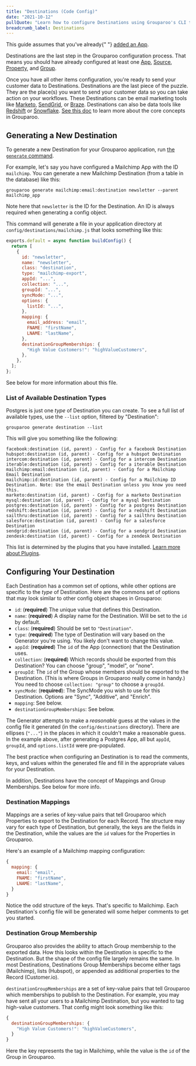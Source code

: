 ```yaml
---
title: "Destinations (Code Config)"
date: "2021-10-12"
pullQuote: "Learn how to configure Destinations using Grouparoo's CLI tool."
breadcrumb_label: Destinations
---
```


<Alert variant="warning">
  This guide assumes that you've already{" "}
  <a href="/docs/config/code-config/apps">added an App</a>.
</Alert>

Destinations are the last step in the Grouparoo configuration process. That means you should have already configured at least one [App](/docs/running/ui-enterprise/apps), [Source](/docs/running/ui-enterprise/destinations), [Property](/docs/running/ui-enterprise/properties), and [Group](/docs/running/ui-enterprise/groups).

Once you have all other items configuration, you're ready to send your customer data to Destinations. Destinations are the last piece of the puzzle. They are the place(s) you want to send your customer data so you can take action on your workflows. These Destinations can be email marketing tools like [Marketo](https://www.marketo.com/), [SendGrid](https://sendgrid.com/), or [Braze](https://www.braze.com/). Destinations can also be data tools like [Redshift](https://aws.amazon.com/redshift) or [Snowflake](https://www.snowflake.com/). [See this doc](/docs/getting-started/product-concepts) to learn more about the core concepts in Grouparoo.

## Generating a New Destination

To generate a new Destination for your Grouparoo application, run [the `generate` command](/docs/cli/config#generate).

For example, let's say you have configured a Mailchimp App with the ID `mailchimp`. You can generate a new Mailchimp Destination (from a table in the database) like this:

    grouparoo generate mailchimp:email:destination newsletter --parent mailchimp_app

Note here that `newsletter` is the ID for the Destination. An ID is always required when generating a config object.

This command will generate a file in your application directory at `config/destinations/mailchimp.js` that looks something like this:

```js
exports.default = async function buildConfig() {
  return [
    {
      id: "newsletter",
      name: "newsletter",
      class: "destination",
      type: "mailchimp-export",
      appId: "...",
      collection: "...",
      groupId: "...",
      syncMode: "...",
      options: {
        listId: "...",
      },
      mapping: {
        email_address: "email",
        FNAME: "firstName",
        LNAME: "lastName",
      },
      destinationGroupMemberships: {
        "High Value Customers!": "highValueCustomers",
      },
    },
  ];
};
```

See below for more information about this file.

### List of Available Destination Types

Postgres is just one _type_ of Destination you can create. To see a full list of available types, use the `--list` option, filtered by "Destination":

    grouparoo generate destination --list

This will give you something like the following:

    facebook:destination (id, parent) - Config for a facebook Destination
    hubspot:destination (id, parent) - Config for a hubspot Destination
    intercom:destination (id, parent) - Config for a intercom Destination
    iterable:destination (id, parent) - Config for a iterable Destination
    mailchimp:email:destination (id, parent) - Config for a Mailchimp Email Destination
    mailchimp:id:destination (id, parent) - Config for a Mailchimp ID Destination. Note: Use the email Destination unless you know you need this.
    marketo:destination (id, parent) - Config for a marketo Destination
    mysql:destination (id, parent) - Config for a mysql Destination
    postgres:destination (id, parent) - Config for a postgres Destination
    redshift:destination (id, parent) - Config for a redshift Destination
    sailthru:destination (id, parent) - Config for a sailthru Destination
    salesforce:destination (id, parent) - Config for a salesforce Destination
    sendgrid:destination (id, parent) - Config for a sendgrid Destination
    zendesk:destination (id, parent) - Config for a zendesk Destination

This list is determined by the plugins that you have installed. [Learn more about Plugins](/docs/plugins).

## Configuring Your Destination

Each Destination has a common set of options, while other options are specific to the _type_ of Destination. Here are the commons set of options that may look similar to other config object shapes in Grouparoo:

- `id`: (**required**) The unique value that defines this Destination.
- `name`: (**required**) A display name for the Destination. Will be set to the `id` by default.
- `class`: (**required**) Should be set to `"Destination"`.
- `type`: (**required**) The type of Destination will vary based on the Generator you're using. You likely don't want to change this value.
- `appId`: (**required**) The `id` of the App (connection) that the Destination uses.
- `collection`: (**required**) Which records should be exported from this Destination? You can choose "group", "model", or "none".
- `groupId`: The `id` of the Group whose members should be exported to the Destination. (This is where Groups in Grouparoo really come in handy.) You need to choose `collection: "group"` to choose a `groupId`.
- `syncMode`: (**required**): The SyncMode you wish to use for this Destination. Options are "Sync", "Additive", and "Enrich".
- `mapping`: See below.
- `destinationGroupMemberships`: See below.

The Generator attempts to make a _reasonable_ guess at the values in the config file it generated (in the `config/destinations` directory). There are ellipses (`"..."`) in the places in which it couldn't make a reasonable guess. In the example above, after generating a Postgres App, all but `appId`, `groupId`, and `options.listId` were pre-populated.

The best practice when configuring an Destination is to read the comments, keys, and values within the generated file and fill in the appropriate values for your Destination.

In addition, Destinations have the concept of Mappings and Group Memberships. See below for more info.

### Destination Mappings

Mappings are a series of key-value pairs that tell Grouparoo which Properties to export to the Destination for each Record. The structure may vary for each type of Destination, but generally, the keys are the fields in the Destination, while the values are the `id` values for the Properties in Grouparoo.

Here's an example of a Mailchimp mapping configuration:

```js
{
  mapping: {
    email: "email",
    FNAME: "firstName",
    LNAME: "lastName",
  }
}
```

Notice the odd structure of the keys. That's specific to Mailchimp. Each Destination's config file will be generated will some helper comments to get you started.

### Destination Group Membership

Grouparoo also provides the ability to attach Group membership to the exported data. How this looks within the Destination is specific to the Destination. But the shape of the config file largely remains the same. In most Destinations, Destinations Group Memberships become either tags (Mailchimp), lists (Hubspot), or appended as additional properties to the Record (Customer.io).

`destinationGroupMemberships` are a set of key-value pairs that tell Grouparoo which memberships to publish to the Destination. For example, you may have sent all your users to a Mailchimp Destination, but you wanted to tag high-value customers. That config might look something like this:

```js
{
  destinationGroupMemberships: {
    "High Value Customers!": "highValueCustomers",
  }
}
```

Here the key represents the tag in Mailchimp, while the value is the `id` of the Group in Grouparoo.

<ValidateAndApplyConfig />
